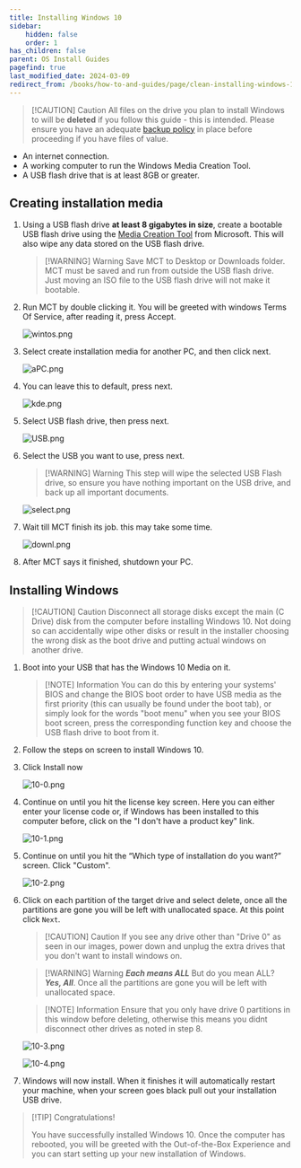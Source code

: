 ```yaml
---
title: Installing Windows 10
sidebar:
    hidden: false
    order: 1
has_children: false
parent: OS Install Guides
pagefind: true
last_modified_date: 2024-03-09
redirect_from: /books/how-to-and-guides/page/clean-installing-windows-10
---
```


> [!CAUTION] Caution
> All files on the drive you plan to install Windows to will be **deleted** if you follow this guide - this is intended. Please ensure you have an adequate [backup policy](/docs/backups) in place before proceeding if you have files of value.

* An internet connection.
* A working computer to run the Windows Media Creation Tool.
* A USB flash drive that is at least 8GB or greater.

## Creating installation media

1. Using a USB flash drive **at least 8 gigabytes in size**, create a bootable USB flash drive using the [Media Creation Tool](https://www.microsoft.com/en-us/software-download/windows10) from Microsoft. This will also wipe any data stored on the USB flash drive.
   
    > [!WARNING] Warning
    > Save MCT to Desktop or Downloads folder. MCT must be saved and run from outside the USB flash drive. Just moving an ISO file to the USB flash drive will not make it bootable.

2. Run MCT by double clicking it. You will be greeted with windows Terms Of Service, after reading it, press Accept.

     ![wintos.png](../../../assets/install-10/wintos.png)

3. Select create installation media for another PC, and then click next.

     ![aPC.png](../../../assets/install-10/aPC.png)

4. You can leave this to default, press next.  

     ![kde.png](../../../assets/install-10/kde.png)

5. Select USB flash drive, then press next.

     ![USB.png](../../../assets/install-10/USB.png)

6. Select the USB you want to use, press next. 

    > [!WARNING] Warning
    > This step will wipe the selected USB Flash drive, so ensure you have nothing important on the USB drive, and back up all important documents.

     ![select.png](../../../assets/install-10/select.png)

7. Wait till MCT finish its job. this may take some time.

     ![downl.png](../../../assets/install-10/downl.png)

8. After MCT says it finished, shutdown your PC.

## Installing Windows

> [!CAUTION] Caution
> Disconnect all storage disks except the main (C Drive) disk from the computer before installing Windows 10. Not doing so can accidentally wipe other disks or result in the installer choosing the wrong disk as the boot drive and putting actual windows on another drive.

1. Boot into your USB that has the Windows 10 Media on it. 

    > [!NOTE] Information
    > You can do this by entering your systems' BIOS and change the BIOS boot order to have USB media as the first priority (this can usually be found under the boot tab), or simply look for the words "boot menu" when you see your BIOS boot screen, press the corresponding function key and choose the USB flash drive to boot from it.

2. Follow the steps on screen to install Windows 10.

3. Click Install now

     ![10-0.png](../../../assets/install-10/10-0.png)

4. Continue on until you hit the license key screen. Here you can either enter your license code or, if Windows has been installed to this computer before, click on the "I don't have a product key" link.

    ![10-1.png](../../../assets/install-10/10-1.png)

5. Continue on until you hit the “Which type of installation do you want?” screen. Click "Custom". 

    ![10-2.png](../../../assets/install-10/10-2.png)

6. Click on each partition of the target drive and select delete, once all the partitions are gone you will be left with unallocated space. At this point click `Next`.

    > [!CAUTION] Caution
    > If you see any drive other than "Drive 0" as seen in our images, power down and unplug the extra drives that you don't want to install windows on.

    > [!WARNING] Warning
    > ***Each means ALL*** But do you mean ALL? ***Yes, All***. Once all the partitions are gone you will be left with unallocated space.

    > [!NOTE] Information
    > Ensure that you only have drive 0 partitions in this window before deleting, otherwise this means you didnt disconnect other drives as noted in step 8.

    ![10-3.png](../../../assets/install-10/10-3.png)

    ![10-4.png](../../../assets/install-10/10-4.png)

    <DiskErrors />

7. Windows will now install. When it finishes it will automatically restart your machine, when your screen goes black pull out your installation USB drive.

> [!TIP] Congratulations!
>
> You have successfully installed Windows 10. Once the computer has rebooted, you will be greeted with the Out-of-the-Box Experience and you can start setting up your new installation of Windows. 
